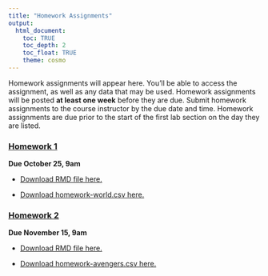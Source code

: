 ```yaml
---
title: "Homework Assignments"
output: 
  html_document:
    toc: TRUE
    toc_depth: 2
    toc_float: TRUE
    theme: cosmo
---
```


Homework assignments will appear here. You'll be able to access the assignment, as well as any data that may be used. Homework assignments will be posted **at least one week** before they are due. Submit homework assignments to the course instructor by the due date and time. Homework assignments are due prior to the start of the first lab section on the day they are listed. 

### [**Homework 1**](homework/homework_1.html)

**Due October 25, 9am**

- [Download RMD file here.](homework/homework_1.Rmd)

- [Download homework-world.csv here.](homework/homework-world.csv) 

### [**Homework 2**](homework/homework_2.html)

**Due November 15, 9am**

- [Download RMD file here.](homework/homework_2.Rmd)

- [Download homework-avengers.csv here.](homework/homework-avengers.csv) 